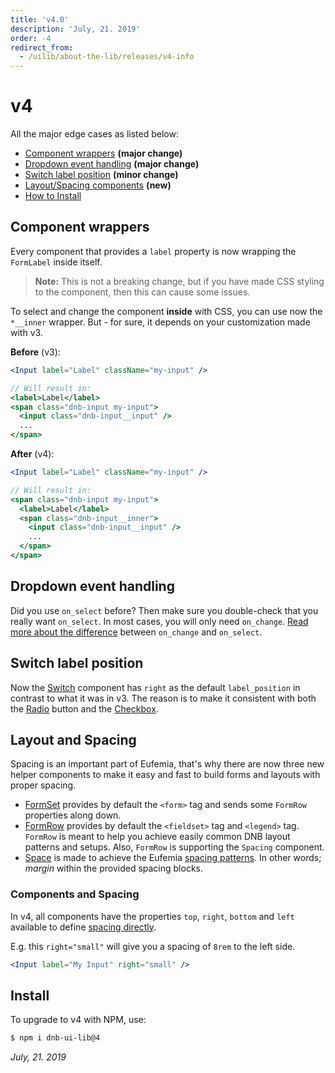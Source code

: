 ```yaml
---
title: 'v4.0'
description: 'July, 21. 2019'
order: -4
redirect_from:
  - /uilib/about-the-lib/releases/v4-info
---
```


# v4

All the major edge cases as listed below:

- [Component wrappers](#component-wrappers) **(major change)**
- [Dropdown event handling](#dropdown-event-handling) **(major change)**
- [Switch label position](#switch-label-position) **(minor change)**
- [Layout/Spacing components](#layout-and-spacing) **(new)**
- [How to Install](#install)

## Component wrappers

Every component that provides a `label` property is now wrapping the `FormLabel` inside itself.

> **Note:** This is not a breaking change, but if you have made CSS styling to the component, then this can cause some issues.

To select and change the component **inside** with CSS, you can use now the `*__inner` wrapper. But - for sure, it depends on your customization made with v3.

**Before** (v3):

```jsx
<Input label="Label" className="my-input" />

// Will result in:
<label>Label</label>
<span class="dnb-input my-input">
  <input class="dnb-input__input" />
  ...
</span>
```

**After** (v4):

```jsx
<Input label="Label" className="my-input" />

// Will result in:
<span class="dnb-input my-input">
  <label>Label</label>
  <span class="dnb-input__inner">
    <input class="dnb-input__input" />
    ...
  </span>
</span>
```

## Dropdown event handling

Did you use `on_select` before? Then make sure you double-check that you really want `on_select`. In most cases, you will only need `on_change`. [Read more about the difference](/uilib/components/dropdown/events) between `on_change` and `on_select`.

## Switch label position

Now the [Switch](/uilib/components/switch) component has `right` as the default `label_position` in contrast to what it was in v3. The reason is to make it consistent with both the [Radio](/uilib/components/radio) button and the [Checkbox](/uilib/components/checkbox).

## Layout and Spacing

Spacing is an important part of Eufemia, that's why there are now three new helper components to make it easy and fast to build forms and layouts with proper spacing.

- [FormSet](/uilib/layout/form-set) provides by default the `<form>` tag and sends some `FormRow` properties along down.
- [FormRow](/uilib/layout/form-row) provides by default the `<fieldset>` tag and `<legend>` tag. `FormRow` is meant to help you achieve easily common DNB layout patterns and setups. Also, `FormRow` is supporting the `Spacing` component.
- [Space](/uilib/layout/space) is made to achieve the Eufemia [spacing patterns](/uilib/usage/layout/spacing#spacing-helpers). In other words; _margin_ within the provided spacing blocks.

### Components and Spacing

In v4, all components have the properties `top`, `right`, `bottom` and `left` available to define [spacing directly](/uilib/layout/space#components-and-spacing).

E.g. this `right="small"` will give you a spacing of `8rem` to the left side.

```jsx
<Input label="My Input" right="small" />
```

## Install

To upgrade to v4 with NPM, use:

```bash
$ npm i dnb-ui-lib@4
```

_July, 21. 2019_
